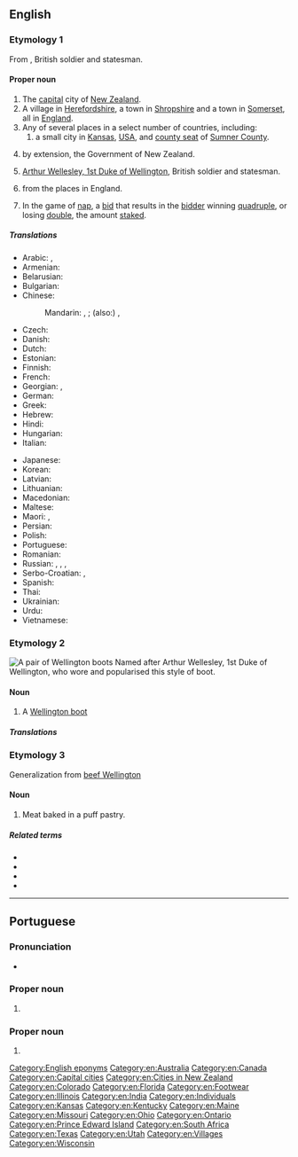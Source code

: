 {{also|wellington}}
==English==
{{wikipedia|dab=Wellington (disambiguation)}}

===Etymology 1===
From {{w|Arthur Wellesley, 1st Duke of Wellington}}, British soldier and statesman.

====Proper noun====
{{en-proper noun}}

# The [[capital]] city of [[New Zealand]].
# A village in [[Herefordshire]], a town in [[Shropshire]] and a town in [[Somerset]], all in [[England]].
# Any of several places in a select number of countries, including:
## a small city in [[Kansas]], [[USA]], and [[county seat]] of [[Sumner County]].
# {{lb|en|politics|New Zealand|slang}} by extension, the Government of New Zealand.
# [[w:Arthur Wellesley, 1st Duke of Wellington|Arthur Wellesley, 1st Duke of Wellington]], British soldier and statesman.
# {{surname|[[habitational]]|from=Old English|dot=}} from the places in England.
# {{lb|en|card games}} In the game of [[nap]], a [[bid]] that results in the [[bidder]] winning [[quadruple]], or losing [[double]], the amount [[stake]]d.

=====Translations=====
{{trans-top|capital of New Zealand}}
* Arabic: {{t|ar|وِيلِنْجْتُون|m|tr=wilingtūn}}, {{t|ar|وِيلِينْغْتُون|m|tr=wilinḡtūn}}
* Armenian: {{t|hy|Վելինգտոն}}
* Belarusian: {{t|be|Велінгтон|m|tr=Velinhtón}}
* Bulgarian: {{t|bg|Уелингтън|m|tr=Uélingtǎn}}
* Chinese:
*: Mandarin: {{t+|cmn|威靈頓|sc=Hani}}, {{t+|cmn|威灵顿|tr=Wēilíngdùn|sc=Hani}}; (also:) {{t+|cmn|惠靈頓|sc=Hani}}, {{t+|cmn|惠灵顿|tr=Huìlíngdùn|sc=Hani}}
* Czech: {{t+|cs|Wellington|m}}
* Danish: {{t|da|Wellington}}
* Dutch: {{t+|nl|Wellington}}
* Estonian: {{t+|et|Wellington}}
* Finnish: {{t+|fi|Wellington}}
* French: {{t+|fr|Wellington}}
* Georgian: {{t|ka|ველინგტონი}}, {{t|ka|უელინგტონი}}
* German: {{t+|de|Wellington|n}}
* Greek: {{t+|el|Ουέλλινγκτον}}
* Hebrew: {{t|he|ולינגטון}}
* Hindi: {{t|hi|वेलिंग्टन|tr=vēliṅgṭan}}
* Hungarian: {{t+|hu|Wellington}}
* Italian: {{t+|it|Wellington}}
{{trans-mid}}
* Japanese: {{t|ja|ウェリントン|tr=Werinton}}
* Korean: {{t|ko|웰링턴|tr=Wellingteon|sc=Hang}}
* Latvian: {{t|lv|Velingtona|f}}
* Lithuanian: {{t|lt|Velingtonas|m}}
* Macedonian: {{t|mk|Велингтон|m|tr=Vélington}}
* Maltese: {{t|mt|Wellington}}
* Maori: {{t|mi|Te Whanganui-a-Tara}}, {{t|mi|Poneke}}
* Persian: {{t|fa|ولینگتون}}
* Polish: {{t+|pl|Wellington}}
* Portuguese: {{t|pt|Wellington|f}}
* Romanian: {{t+|ro|Wellington}}
* Russian: {{t|ru|Ве́ллингтон|m}}, {{t|ru|Веллингто́н|m}}, {{t|ru|Уэ́ллингтон|m}}, {{t|ru|Уэ́ллингтон|m}}
* Serbo-Croatian: {{t|sh|Велингтон|m|sc=Cyrl}}, {{t|sh|Wellington|m}}
* Spanish: {{t+|es|Wellington|m}}
* Thai: {{t|th|เวลลิงตัน|tr=wellingtạn}}
* Ukrainian: {{t|uk|Веллінгтон|m|tr=Véllinhton, Vellinhtón}}
* Urdu: {{t|ur|ویلنگٹن}}
* Vietnamese: {{t|vi|Wellington}}
{{trans-bottom}}

===Etymology 2===
[[File:Wellies.jpg|thumb|upright|A pair of Wellington boots]]
Named after Arthur Wellesley, 1st Duke of Wellington, who wore and popularised this style of boot.

====Noun====
{{en-noun}}

# A [[Wellington boot]]

=====Translations=====
{{trans-see|Wellington boot}}

===Etymology 3===
Generalization from [[beef Wellington]]

====Noun====
{{en-noun}}

# Meat baked in a puff pastry.

=====Related terms=====
* {{l|en|beef Wellington}}
* {{l|en|lamb Wellington}}
* {{l|en|salmon Wellington}}
* {{l|en|sausage Wellington}}

{{C|en|England|Towns in England}}

[[Category:English eponyms]]
[[Category:en:Australia]]
[[Category:en:Canada]]
[[Category:en:Capital cities]]
[[Category:en:Cities in New Zealand]]
[[Category:en:Colorado]]
[[Category:en:Florida]]
[[Category:en:Footwear]]
[[Category:en:Illinois]]
[[Category:en:India]]
[[Category:en:Individuals]]
[[Category:en:Kansas]]
[[Category:en:Kentucky]]
[[Category:en:Maine]]
[[Category:en:Missouri]]
[[Category:en:Ohio]]
[[Category:en:Ontario]]
[[Category:en:Prince Edward Island]]
[[Category:en:South Africa]]
[[Category:en:Texas]]
[[Category:en:Utah]]
[[Category:en:Villages]]
[[Category:en:Wisconsin]]

----

==Portuguese==

===Pronunciation===
* {{a|Brazil}} {{IPA|/ˈwɛ.lĩ.tõ/|lang=pt}}

===Proper noun===
{{pt-proper noun|f}}

# {{place|pt|capital city|c/New Zealand|t1=Wellington}}

===Proper noun===
{{pt-proper noun|m}}

# {{given name|male|lang=pt}}